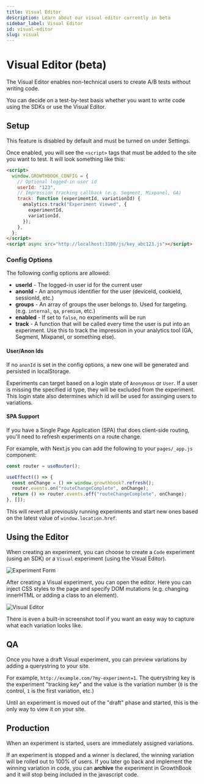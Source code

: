 ```yaml
---
title: Visual Editor
description: Learn about our visual editor currently in beta
sidebar_label: Visual Editor
id: visual-editor
slug: visual
---
```


# Visual Editor (beta)

The Visual Editor enables non-technical users to create A/B tests without writing code.

You can decide on a test-by-test basis whether you want to write code using the SDKs or use the Visual Editor.

## Setup

This feature is disabled by default and must be turned on under Settings.

Once enabled, you will see the `<script>` tags that must be added to the site you want to test. It will look something like this:

```html
<script>
  window.GROWTHBOOK_CONFIG = {
    // Optional logged-in user id
    userId: "123",
    // Impression tracking callback (e.g. Segment, Mixpanel, GA)
    track: function (experimentId, variationId) {
      analytics.track("Experiment Viewed", {
        experimentId,
        variationId,
      });
    },
  };
</script>
<script async src="http://localhost:3100/js/key_abc123.js"></script>
```

### Config Options

The following config options are allowed:

- **userId** - The logged-in user id for the current user
- **anonId** - An anonymous identifier for the user (deviceId, cookieId, sessionId, etc.)
- **groups** - An array of groups the user belongs to. Used for targeting. (e.g. `internal`, `qa`, `premium`, etc.)
- **enabled** - If set to `false`, no experiments will be run
- **track** - A function that will be called every time the user is put into an experiment. Use this to track the impression in your analytics tool (GA, Segment, Mixpanel, or something else).

#### User/Anon Ids

If no `anonId` is set in the config options, a new one will be generated and persisted in localStorage.

Experiments can target based on a login state of `Anonymous` or `User`.
If a user is missing the specified id type, they will be excluded from the experiment.
This login state also determines which id will be used for assinging users to variations.

#### SPA Support

If you have a Single Page Application (SPA) that does client-side routing, you'll need to refresh experiments on a route change.

For example, with Next.js you can add the following to your `pages/_app.js` component:

```ts
const router = useRouter();

useEffect(() => {
  const onChange = () => window.growthbook?.refresh();
  router.events.on("routeChangeComplete", onChange);
  return () => router.events.off("routeChangeComplete", onChange);
}, []);
```

This will revert all previously running experiments and start new ones based on the latest value of `window.location.href`.

## Using the Editor

When creating an experiment, you can choose to create a `Code` experiment (using an SDK) or a `Visual` experiment (using the Visual Editor).

![Experiment Form](/images/experiment-type-form.png)

After creating a Visual experiment, you can open the editor. Here you can inject CSS styles to the page and specify DOM mutations (e.g. changing innerHTML or adding a class to an element).

![Visual Editor](/images/visual-editor.png)

There is even a built-in screenshot tool if you want an easy way to capture what each variation looks like.

## QA

Once you have a draft Visual experiment, you can preview variations by adding a querystring to your site.

For example, `http://example.com/?my-experiment=1`. The querystring key is the experiment "tracking key" and the value is the variation number (`0` is the control, `1` is the first variation, etc.)

Until an experiment is moved out of the "draft" phase and started, this is the only way to view it on your site.

## Production

When an experiment is started, users are immediately assigned variations.

If an experiment is stopped and a winner is declared, the winning variation will be rolled out to 100% of users.
If you later go back and implement the winning variation in code, you can **archive** the experiment in GrowthBook
and it will stop being included in the javascript code.
